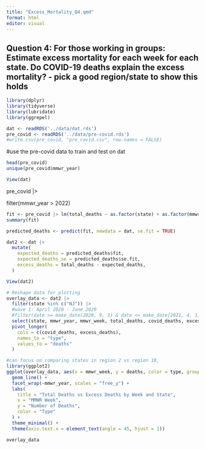 ```yaml
---
title: "Excess_Mortality_Q4.qmd"
format: html
editor: visual
---
```


## Question 4: **For those working in groups**: Estimate excess mortality for each week for each state. Do COVID-19 deaths explain the excess mortality? - pick a good region/state to show this holds

```r
library(dplyr)
library(tidyverse)
library(lubridate)
library(ggrepel)
```

```r
dat <- readRDS('../data/dat.rds')
pre_covid <- readRDS('../data/pre-covid.rds')
#write.csv(pre_covid, "pre_covid.csv", row.names = FALSE)
```

#use the pre-covid data to train and test on dat

```r
head(pre_covid)
unique(pre_covid$mmwr_year)

View(dat)
```

pre_covid \|\>

filter(mmwr_year \> 2022)

```r
fit <- pre_covid |> lm(total_deaths ~ as.factor(state) + as.factor(mmwr_week) + as.factor(region), data = _)
summary(fit)
```

```r
predicted_deaths <- predict(fit, newdata = dat, se.fit = TRUE)

dat2 <- dat |>
  mutate(
    expected_deaths = predicted_deaths$fit, 
    expected_deaths_se = predicted_deaths$se.fit, 
    excess_deaths = total_deaths - expected_deaths, 
  )

View(dat2)

```

```r
# Reshape data for plotting
overlay_data <- dat2 |> 
  filter(state %in% c("NJ")) |> 
  #wave 1: April 2020 - June 2020
  #filter(date >= make_date(2020, 9, 1) & date <= make_date(2021, 4, 1)) |> 
  select(state, mmwr_year, mmwr_week, total_deaths, covid_deaths, excess_deaths) |>
  pivot_longer(
    cols = c(covid_deaths, excess_deaths),
    names_to = "type",
    values_to = "deaths"
  )

#can focus on comparing states in region 2 vs region 10, 
library(ggplot2)
ggplot(overlay_data, aes(x = mmwr_week, y = deaths, color = type, group = type)) +
  geom_line() +
  facet_wrap(~mmwr_year, scales = "free_y") +
  labs(
    title = "Total Deaths vs Excess Deaths by Week and State",
    x = "MMWR Week",
    y = "Number of Deaths",
    color = "Type"
  ) +
  theme_minimal() +
  theme(axis.text.x = element_text(angle = 45, hjust = 1))

```

```r
overlay_data
```
